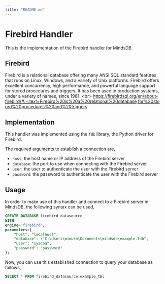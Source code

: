 ```yaml
---
title: "README.md"
---
```


# Firebird Handler

This is the implementation of the Firebird handler for MindsDB.

## Firebird
Firebird is a relational database offering many ANSI SQL standard features that runs on Linux, Windows, and a variety of Unix platforms. Firebird offers excellent concurrency, high performance, and powerful language support for stored procedures and triggers. It has been used in production systems, under a variety of names, since 1981.
&lt;br&gt;
https://firebirdsql.org/en/about-firebird/#:~:text=Firebird%20is%20a%20relational%20database,for%20stored%20procedures%20and%20triggers.

## Implementation
This handler was implemented using the `fdb` library, the Python driver for Firebird.

The required arguments to establish a connection are,
* `host`: the host name or IP address of the Firebird server
* `database`: the port to use when connecting with the Firebird server
* `user`: the user to authenticate the user with the Firebird server
* `password`: the password to authenticate the user with the Firebird server

## Usage
In order to make use of this handler and connect to a Firebird server in MindsDB, the following syntax can be used,
~~~~sql
CREATE DATABASE firebird_datasource
WITH
engine='firebird',
parameters={
    "host": "localhost",
    "database": r"C:\Users\minura\Documents\mindsdb\example.fdb",
    "user": "sysdba",
    "password": "password"
};
~~~~

Now, you can use this established connection to query your database as follows,
~~~~sql
SELECT * FROM firebird_datasource.example_tbl
~~~~
